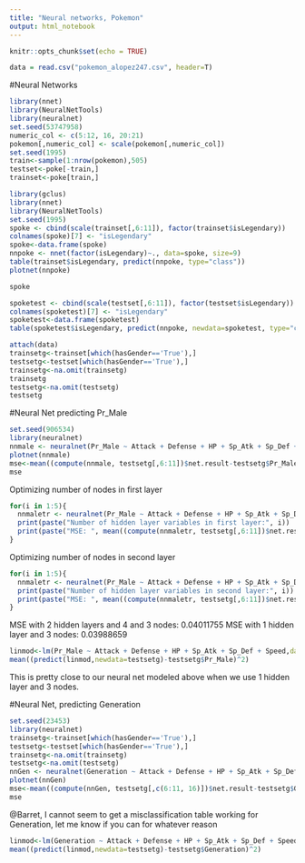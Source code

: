 ```yaml
---
title: "Neural networks, Pokemon"
output: html_notebook
---
```


```r
knitr::opts_chunk$set(echo = TRUE)
```

```r
data = read.csv("pokemon_alopez247.csv", header=T)
```

#Neural Networks
```r
library(nnet)
library(NeuralNetTools)
library(neuralnet)
set.seed(53747958)
numeric_col <- c(5:12, 16, 20:21)
pokemon[,numeric_col] <- scale(pokemon[,numeric_col])
set.seed(1995)
train<-sample(1:nrow(pokemon),505)
testset<-poke[-train,]
trainset<-poke[train,]
```

```r
library(gclus)
library(nnet)
library(NeuralNetTools)
set.seed(1995)
spoke <- cbind(scale(trainset[,6:11]), factor(trainset$isLegendary))
colnames(spoke)[7] <- "isLegendary"
spoke<-data.frame(spoke)
nnpoke <- nnet(factor(isLegendary)~., data=spoke, size=9)
table(trainset$isLegendary, predict(nnpoke, type="class"))
plotnet(nnpoke)
```

```r
spoke
```

```r
spoketest <- cbind(scale(testset[,6:11]), factor(testset$isLegendary))
colnames(spoketest)[7] <- "isLegendary"
spoketest<-data.frame(spoketest)
table(spoketest$isLegendary, predict(nnpoke, newdata=spoketest, type="class"))
```

```r
attach(data)
trainsetg<-trainset[which(hasGender=='True'),]
testsetg<-testset[which(hasGender=='True'),]
trainsetg<-na.omit(trainsetg)
trainsetg
testsetg<-na.omit(testsetg)
testsetg
```

#Neural Net predicting Pr_Male
```r
set.seed(906534)
library(neuralnet)
nnmale <- neuralnet(Pr_Male ~ Attack + Defense + HP + Sp_Atk + Sp_Def + Speed,data=trainsetg, hidden=3, threshold=0.01)
plotnet(nnmale)
mse<-mean((compute(nnmale, testsetg[,6:11])$net.result-testsetg$Pr_Male)^2)
mse
```

Optimizing number of nodes in first layer
```r
for(i in 1:5){
  nnmaletr <- neuralnet(Pr_Male ~ Attack + Defense + HP + Sp_Atk + Sp_Def + Speed,data=trainsetg, hidden=c(i,3), threshold=0.01)
  print(paste("Number of hidden layer variables in first layer:", i))
  print(paste("MSE: ", mean((compute(nnmaletr, testsetg[,6:11])$net.result-testsetg$Pr_Male)^2)))
}
```

Optimizing number of nodes in second layer
```r
for(i in 1:5){
  nnmaletr <- neuralnet(Pr_Male ~ Attack + Defense + HP + Sp_Atk + Sp_Def + Speed,data=trainsetg, hidden=c(4,i), threshold=0.01)
  print(paste("Number of hidden layer variables in second layer:", i))
  print(paste("MSE: ", mean((compute(nnmaletr, testsetg[,6:11])$net.result-testsetg$Pr_Male)^2)))
}
```
MSE with 2 hidden layers and 4 and 3 nodes: 0.04011755
MSE with 1 hidden layer and 3 nodes: 0.03988659

```r
linmod<-lm(Pr_Male ~ Attack + Defense + HP + Sp_Atk + Sp_Def + Speed,data=trainsetg)
mean((predict(linmod,newdata=testsetg)-testsetg$Pr_Male)^2)
```
This is pretty close to our neural net modeled above when we use 1 hidden layer and 3 nodes. 


#Neural Net, predicting Generation
```r
set.seed(23453)
library(neuralnet)
trainsetg<-trainset[which(hasGender=='True'),]
testsetg<-testset[which(hasGender=='True'),]
trainsetg<-na.omit(trainsetg)
testsetg<-na.omit(testsetg)
nnGen <- neuralnet(Generation ~ Attack + Defense + HP + Sp_Atk + Sp_Def + Speed + Pr_Male,data=trainsetg, hidden=4, threshold=0.01)
plotnet(nnGen)
mse<-mean((compute(nnGen, testsetg[,c(6:11, 16)])$net.result-testsetg$Generation)^2)
mse
```

@Barret, I cannot seem to get a misclassification table working for Generation, let me know if you can for whatever reason

```r
linmod<-lm(Generation ~ Attack + Defense + HP + Sp_Atk + Sp_Def + Speed,data=trainsetg)
mean((predict(linmod,newdata=testsetg)-testsetg$Generation)^2)
```
